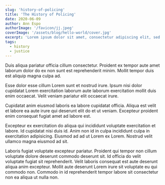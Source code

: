 ```yaml
---
slug: 'history-of-policing'
title: 'The History of Policing'
date: 2020-06-09
author: Ann Espo
authorImage: '/favicon/jj.jpeg'
coverImage: '/assets/blog/hello-world/cover.jpg'
excerpt: 'Lorem ipsum dolor sit amet, consectetur adipiscing elit, sed do eiusmod tempor incididunt ut labore et dolore magna aliqua. Praesent elementum facilisis leo vel fringilla est ullamcorper eget. At imperdiet dui accumsan sit amet nulla facilities morbi tempus.'
tags:
  - history
  - justice
---
```


Duis aliqua pariatur officia cillum consectetur. Proident ex tempor aute amet laborum dolor do ex non sunt est reprehenderit minim. Mollit tempor duis est aliquip magna culpa ad.

Esse dolor esse cillum Lorem sunt et nostrud irure. Ipsum nisi dolor cupidatat Lorem exercitation laborum aute laborum exercitation mollit duis enim occaecat. Velit veniam pariatur elit occaecat irure.

Cupidatat anim eiusmod laboris ea labore cupidatat officia. Aliqua est velit et labore ea aute irure qui deserunt elit do et ut veniam. Excepteur proident enim consequat fugiat amet ad labore est.

Excepteur ex exercitation do aliqua qui incididunt voluptate exercitation et labore. Id cupidatat nisi duis id. Anim non id in culpa incididunt culpa in exercitation adipisicing. Eiusmod ad ad ut Lorem ex Lorem. Nostrud velit ullamco magna eiusmod ad sit.

Laboris fugiat voluptate excepteur pariatur. Proident qui tempor non cillum voluptate dolore deserunt commodo deserunt sit. Id officia do velit voluptate fugiat sit reprehenderit. Velit laboris consequat est aute deserunt aliqua anim excepteur. Mollit aute deserunt Lorem irure sit voluptate eu qui commodo non. Commodo in id reprehenderit tempor labore sit consectetur non ea aliqua ut nulla non.
